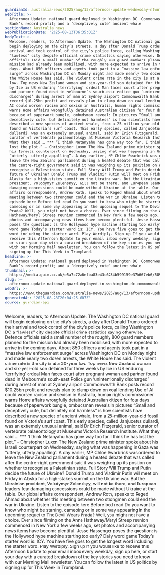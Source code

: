```yaml
---
guardianId: australia-news/2025/aug/13/afternoon-update-wednesday-ntwnfb
webTitle: >-
  Afternoon Update: national guard deployed in Washington DC; Commonwealth
  Bank’s record profit; and a ‘deceptively cute’ ancient whale
sectionName: Australia news
webPublicationDate: '2025-08-13T06:35:01Z'
bodyText: >-
  Welcome, readers, to Afternoon Update. The Washington DC national guard will
  begin deploying on the city’s streets, a day after Donald Trump ordered their
  arrival and took control of the city’s police force, calling Washington DC a
  “lawless” city despite official crime statistics saying otherwise. Defence
  officials said a small number of the roughly 800 guard members planned for the
  mission had already been mobilised, with more expected to arrive in the coming
  days. About 850 officers and agents took part in a “massive law enforcement
  surge” across Washington DC on Monday night and made nearly two dozen arrests,
  the White House has said. The violent crime rate in the city is at a 30-year
  low. Top news New Zealand woman and six-year-old son detained for three weeks
  by Ice in US enduring ‘terrifying’ ordeal Man faces court after pregnant woman
  and partner found dead in Melbourne’s south-east Police gun ‘unintentionally
  discharged’ during arrest of man at Sydney airport Commonwealth Bank posts
  record $10.25bn profit and reveals plan to clamp down on coal lending Use of
  AI could worsen racism and sexism in Australia, human rights commissioner
  warns Home affairs wrongfully detained Australian citizen for four days
  because of paperwork bungle, ombudsman reveals In pictures “Small and
  deceptively cute, but definitely not harmless” is how scientists have
  described a new species of ancient whale, from a 25-million-year-old fossil
  found on Victoria’s surf coast. This early species, called Janjucetus
  dullardi, was an extremely unusual animal, said Dr Erich Fitzgerald, senior
  curator of vertebrate palaeontology at Museums Victoria Research Institute.
  What they said … *** “I think Netanyahu has gone way too far. I think he has
  lost the plot.” – Christopher Luxon The New Zealand prime minister spoke about
  his Israeli counterpart on Wednesday, saying what was happening in Gaza was
  “utterly, utterly appalling”. A day earlier, MP Chlöe Swarbrick was ordered to
  leave the New Zealand parliament during a heated debate that was called after
  the centre-right government said it was weighing up its position on whether to
  recognise a Palestinian state. Full Story Will Trump and Putin decide the
  future of Ukraine? Donald Trump and Vladimir Putin will meet on Friday in
  Alaska for a high-stakes summit on the Ukraine war. But the Ukrainian
  president, Volodymyr Zelenskyy, will not be there, and European leaders fear
  damaging concessions could be made without Ukraine at the table. Our global
  affairs correspondent, Andrew Roth, speaks to Reged Ahmad about whether this
  meeting between two strongmen could end the war in Ukraine. Listen to the
  episode here Before bed read Do you want to know who might be starring,
  cameoing or in some way appearing in the upcoming sequel to The Devil Wears
  Prada? Well, you might not have a choice. Ever since filming on the Anne
  Hathaway/Meryl Streep reunion commenced in New York a few weeks ago, set
  photos and accompanying news items have become plentiful. Jesse Hassenger
  poses the question: is the Hollywood hype machine starting too early? Daily
  word game Today’s starter word is: ICY. You have five goes to get the longest
  word including the starter word. Play Wordiply. Sign up If you would like to
  receive this Afternoon Update to your email inbox every weekday, sign up here,
  or start your day with a curated breakdown of the key stories you need to know
  with our Morning Mail newsletter. You can follow the latest in US politics by
  signing up for This Week in Trumpland.
headline: >-
  Afternoon Update: national guard deployed in Washington DC; Commonwealth
  Bank’s record profit; and a ‘deceptively cute’ ancient whale
thumbnail: >-
  https://media.guim.co.uk/e5a7c72a6efba83e43c6234b599159e37b667eb6/589_0_5460_4369/500.jpg
slug: >-
  afternoon-update-national-guard-deployed-in-washington-dc-commonwealth-banks-record-profit-and-a-deceptively-cute-ancient-whale
webUrl: >-
  https://www.theguardian.com/australia-news/2025/aug/13/afternoon-update-wednesday-ntwnfb
generatedAt: '2025-08-28T20:04:25.007Z'
source: guardian-api
---
```

Welcome, readers, to Afternoon Update. The Washington DC national guard will begin deploying on the city’s streets, a day after Donald Trump ordered their arrival and took control of the city’s police force, calling Washington DC a “lawless” city despite official crime statistics saying otherwise. Defence officials said a small number of the roughly 800 guard members planned for the mission had already been mobilised, with more expected to arrive in the coming days. About 850 officers and agents took part in a “massive law enforcement surge” across Washington DC on Monday night and made nearly two dozen arrests, the White House has said. The violent crime rate in the city is at a 30-year low. Top news New Zealand woman and six-year-old son detained for three weeks by Ice in US enduring ‘terrifying’ ordeal Man faces court after pregnant woman and partner found dead in Melbourne’s south-east Police gun ‘unintentionally discharged’ during arrest of man at Sydney airport Commonwealth Bank posts record $10.25bn profit and reveals plan to clamp down on coal lending Use of AI could worsen racism and sexism in Australia, human rights commissioner warns Home affairs wrongfully detained Australian citizen for four days because of paperwork bungle, ombudsman reveals In pictures “Small and deceptively cute, but definitely not harmless” is how scientists have described a new species of ancient whale, from a 25-million-year-old fossil found on Victoria’s surf coast. This early species, called Janjucetus dullardi, was an extremely unusual animal, said Dr Erich Fitzgerald, senior curator of vertebrate palaeontology at Museums Victoria Research Institute. What they said … *** “I think Netanyahu has gone way too far. I think he has lost the plot.” – Christopher Luxon The New Zealand prime minister spoke about his Israeli counterpart on Wednesday, saying what was happening in Gaza was “utterly, utterly appalling”. A day earlier, MP Chlöe Swarbrick was ordered to leave the New Zealand parliament during a heated debate that was called after the centre-right government said it was weighing up its position on whether to recognise a Palestinian state. Full Story Will Trump and Putin decide the future of Ukraine? Donald Trump and Vladimir Putin will meet on Friday in Alaska for a high-stakes summit on the Ukraine war. But the Ukrainian president, Volodymyr Zelenskyy, will not be there, and European leaders fear damaging concessions could be made without Ukraine at the table. Our global affairs correspondent, Andrew Roth, speaks to Reged Ahmad about whether this meeting between two strongmen could end the war in Ukraine. Listen to the episode here Before bed read Do you want to know who might be starring, cameoing or in some way appearing in the upcoming sequel to The Devil Wears Prada? Well, you might not have a choice. Ever since filming on the Anne Hathaway/Meryl Streep reunion commenced in New York a few weeks ago, set photos and accompanying news items have become plentiful. Jesse Hassenger poses the question: is the Hollywood hype machine starting too early? Daily word game Today’s starter word is: ICY. You have five goes to get the longest word including the starter word. Play Wordiply. Sign up If you would like to receive this Afternoon Update to your email inbox every weekday, sign up here, or start your day with a curated breakdown of the key stories you need to know with our Morning Mail newsletter. You can follow the latest in US politics by signing up for This Week in Trumpland.
